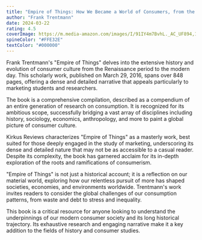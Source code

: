```yaml
---
title: "Empire of Things: How We Became a World of Consumers, from the Fifteenth Century to the Twenty-First"
author: "Frank Trentmann"
date: 2024-03-22
rating: 4.5
coverImage: https://m.media-amazon.com/images/I/91IY4m7BvhL._AC_UF894,1000_QL80_.jpg
spineColor: "#FFE32E"
textColor: "#000000"
---
```



Frank Trentmann's "Empire of Things" delves into the extensive history and evolution of consumer culture from the Renaissance period to the modern day. This scholarly work, published on March 29, 2016, spans over 848 pages, offering a dense and detailed narrative that appeals particularly to marketing students and researchers.

The book is a comprehensive compilation, described as a compendium of an entire generation of research on consumption. It is recognized for its ambitious scope, successfully bridging a vast array of disciplines including history, sociology, economics, anthropology, and more to paint a global picture of consumer culture.

Kirkus Reviews characterizes "Empire of Things" as a masterly work, best suited for those deeply engaged in the study of marketing, underscoring its dense and detailed nature that may not be as accessible to a casual reader. Despite its complexity, the book has garnered acclaim for its in-depth exploration of the roots and ramifications of consumerism.

"Empire of Things" is not just a historical account; it is a reflection on our material world, exploring how our relentless pursuit of more has shaped societies, economies, and environments worldwide. Trentmann's work invites readers to consider the global challenges of our consumption patterns, from waste and debt to stress and inequality.

This book is a critical resource for anyone looking to understand the underpinnings of our modern consumer society and its long historical trajectory. Its exhaustive research and engaging narrative make it a key addition to the fields of history and consumer studies.
